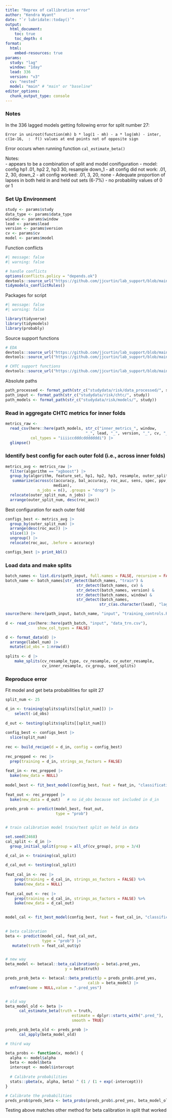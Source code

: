 ```yaml
---
title: "Reprex of callibration error"
author: "Kendra Wyant"
date: "`r lubridate::today()`"
output: 
  html_document:
    toc: true 
    toc_depth: 4
format:
  html:
    embed-resources: true
params:
  study: "lag"
  window: "1day"
  lead: 336
  version: "v3"
  cv: "nested"
  model: "main" # "main" or "baseline"
editor_options: 
  chunk_output_type: console
---
```




### Notes
In the 336 lagged models getting following error for split number 27:

`Error in uniroot(function(mh) b * log(1 - mh) - a * log(mh) - inter, c(1e-16,  :  f() values at end points not of opposite sign`    

Error occurs when running function `cal_estimate_beta()`   


Notes:   
- appears to be a combination of split and model conifiguration
  - model: config hp1 .01, hp2 2, hp3 30, resample down_1
  - alt config did not work: .01, 2, 30, down_2
  - alt config worked: .01, 3, 20, none
- Adequate proportion of lapses in both held in and held out sets (6-7%)
- no probability values of 0 or 1


### Set Up Environment

```r
study <- params$study
data_type <- params$data_type
window <- params$window
lead <- params$lead 
version <- params$version
cv <- params$cv
model <- params$model
```

Function conflicts
```r
#| message: false
#| warning: false

# handle conflicts
options(conflicts.policy = "depends.ok")
devtools::source_url("https://github.com/jjcurtin/lab_support/blob/main/fun_ml.R?raw=true")
tidymodels_conflictRules()
```

Packages for script
```r
#| message: false
#| warning: false

library(tidyverse)
library(tidymodels)
library(probably)
```

Source support functions
```r
# EDA
devtools::source_url("https://github.com/jjcurtin/lab_support/blob/main/fun_eda.R?raw=true")
devtools::source_url("https://github.com/jjcurtin/lab_support/blob/main/format_path.R?raw=true")

# CHTC support functions
devtools::source_url("https://github.com/jjcurtin/lab_support/blob/main/chtc/static_files/fun_chtc.R?raw=true")
```

Absolute paths
```r
path_processed <- format_path(str_c("studydata/risk/data_processed/", study))
path_input <- format_path(str_c("studydata/risk/chtc/", study))
path_models <- format_path(str_c("studydata/risk/models/", study))
```



### Read in aggregate CHTC metrics for inner folds
```r
metrics_raw <- 
  read_csv(here::here(path_models, str_c("inner_metrics_", window, 
                                   "_", lead, "_", version, "_", cv, "_", model, ".csv")), 
           col_types = "iiiiccdddcdddddddi") |> 
  glimpse()
```


### Identify best config for each outer fold (i.e., across inner folds)

```r
metrics_avg <- metrics_raw |> 
  filter(algorithm == "xgboost") |> 
  group_by(algorithm, feature_set, hp1, hp2, hp3, resample, outer_split_num) |> 
   summarize(across(c(accuracy, bal_accuracy, roc_auc, sens, spec, ppv, npv),
                     median),
              n_jobs = n(), .groups = "drop") |> 
  relocate(outer_split_num, n_jobs) |> 
  arrange(outer_split_num, desc(roc_auc))
```

Best configuration for each outer fold
```r
configs_best <- metrics_avg |> 
  group_by(outer_split_num) |> 
  arrange(desc(roc_auc)) |> 
  slice(1) |> 
  ungroup() |> 
  relocate(roc_auc, .before = accuracy)

configs_best |> print_kbl()
```

### Load data and make splits
```r
batch_names <- list.dirs(path_input, full.names = FALSE, recursive = FALSE)
batch_name <- batch_names[str_detect(batch_names, "train") & 
                               str_detect(batch_names, cv) &
                               str_detect(batch_names, version) &
                               str_detect(batch_names, window) &
                               str_detect(batch_names, 
                                         str_c(as.character(lead), "lag"))]

source(here::here(path_input, batch_name, "input", "training_controls.R"))
                    
d <- read_csv(here::here(path_batch, "input", "data_trn.csv"), 
              show_col_types = FALSE) 

d <- format_data(d) |> 
  arrange(label_num) |> 
  mutate(id_obs = 1:nrow(d))  
  
splits <- d |> 
    make_splits(cv_resample_type, cv_resample, cv_outer_resample, 
                cv_inner_resample, cv_group, seed_splits)
```


### Reproduce error 

Fit model and get beta probabilities for split 27
```r

split_num <- 25

d_in <- training(splits$splits[[split_num]]) |> 
    select(-id_obs) 
  
d_out <- testing(splits$splits[[split_num]])
  
config_best <- configs_best |> 
  slice(split_num)
    
rec <- build_recipe(d = d_in, config = config_best)
  
rec_prepped <- rec |> 
  prep(training = d_in, strings_as_factors = FALSE)
  
feat_in <- rec_prepped |> 
  bake(new_data = NULL)
  
model_best <- fit_best_model(config_best, feat = feat_in, "classification")
  
feat_out <- rec_prepped |> 
  bake(new_data = d_out)   # no id_obs because not included in d_in
    
preds_prob <- predict(model_best, feat_out,
                      type = "prob")


# train calibration model train/test split on held in data

set.seed(2468)
cal_split <- d_in |> 
  group_initial_split(group = all_of(cv_group), prop = 3/4)

d_cal_in <- training(cal_split) 
  
d_cal_out <- testing(cal_split)
  
feat_cal_in <- rec |> 
    prep(training = d_cal_in, strings_as_factors = FALSE) %>% 
    bake(new_data = NULL) 
  
feat_cal_out <- rec |>
    prep(training = d_cal_in, strings_as_factors = FALSE) %>% 
    bake(new_data = d_cal_out) 

    
model_cal <- fit_best_model(config_best, feat = feat_cal_in, "classification")
  

# beta calibration
beta <- predict(model_cal, feat_cal_out,
                type = "prob") |>
   mutate(truth = feat_cal_out$y) 


# new way
beta_model <- betacal::beta_calibration(p = beta$.pred_yes,
                          y = beta$truth) 

preds_prob_beta <- betacal::beta_predict(p = preds_prob$.pred_yes,
                                    calib = beta_model) |> 
  enframe(name = NULL,value = ".pred_yes")


# old way
beta_model_old <- beta |>
      cal_estimate_beta(truth = truth,
                             estimate = dplyr::starts_with(".pred_"),
                             smooth = TRUE)

preds_prob_beta_old <- preds_prob |>
      cal_apply(beta_model_old)

# third way

beta_probs <- function(x, model) {
  alpha <- model$alpha
  beta <- model$beta
  intercept <- model$intercept
  
  # Calibrate probabilities
  stats::pbeta(x, alpha, beta) ^ (1 / (1 + exp(-intercept)))
}

# Calibrate the probabilities
preds_prob$preds_beta <- beta_probs(preds_prob$.pred_yes, beta_model_old)
```


Testing above matches other method for beta calibration in split that worked
